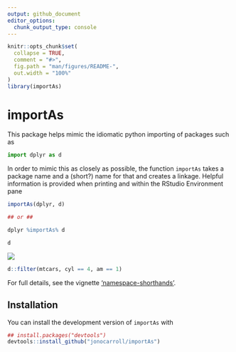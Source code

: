 ```yaml
---
output: github_document
editor_options: 
  chunk_output_type: console
---
```


<!-- README.md is generated from README.Rmd. Please edit that file -->

```r
knitr::opts_chunk$set(
  collapse = TRUE,
  comment = "#>",
  fig.path = "man/figures/README-",
  out.width = "100%"
)
library(importAs)
```

# importAs

This package helps mimic the idiomatic python importing of packages such as

```python
import dplyr as d
```

In order to mimic this as closely as possible, the function `importAs` takes a 
package name and a (short?) name for that and creates a linkage. Helpful information
is provided when printing and within the RStudio Environment pane

```r
importAs(dplyr, d)

## or ##

dplyr %importAs% d

d
```

![](./tools/environment.png)


```r
d::filter(mtcars, cyl == 4, am == 1)
```

For full details, see the vignette ['namespace-shorthands'](./docs/articles/namespace-shorthands.html).

## Installation

You can install the development version of `importAs` with

```r
## install.packages("devtools")
devtools::install_github("jonocarroll/importAs")
```
